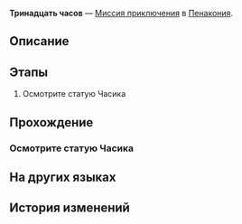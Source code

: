 {{Дополнить|Диалоги.}}
{{Миссия Инфобокс
|id              = 4040306
|Название        = 
|Изображение     = Миссия Освоения Тринадцать часов.png
|Тип             = Миссия приключения
|События         = 
|Глава           = 
|Условия         = Завершена {{cx}}<!--Hidden Mission ID 4040307-->
|Персонажи       = Первопроходец
|СтартЛокация    = [[Пенакония]] — [[Золотой миг]]
|Локации         = Золотой миг
|Предыдущая      = 
|Следующая       = 
|Награды         = Кредиты*5 000
}}
'''Тринадцать часов''' — [[Миссия приключения]] в [[Пенакония]].

==Описание==
{{Описание|<!--официальное описание из Перекрёстка судеб-->}}

==Этапы==
# Осмотрите статую Часика

==Прохождение==
{{Дополнить}}


===Осмотрите статую Часика===
{{Описание миссии|локация=Золотой миг|Вы и подумать не могли, что когда-нибудь вам выпадет шанс увидеть настоящего живого Часика из мультфильмов, здесь, в Золотом миге.<br />Кажется, тут творится что-то интересное.}}
{{Диалог Начало}}

{{Диалог Конец}}

==На других языках==
{{На других языках
|en   = Thirteen Clocks
|zhs  = 十三只钟
|zht  = 十三個鐘
|ja   = 13個の時計
|ko   = 13개의 시계
|es   = Trece relojes
|fr   = Treize horloges
|ru   = Тринадцать часов
|th   = นาฬิกาสิบสามเรือน
|vi   = 13 Chiếc Đồng Hồ
|de   = Dreizehn Uhren
|id   = 13 Jam
|pt   = Treze Relógios
}}

==История изменений==
{{История изменений|2.7}}
